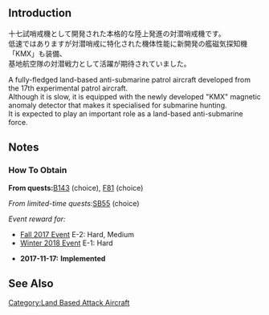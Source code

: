 {{EquipmentInfo|269}}

==Introduction==
十七試哨戒機として開発された本格的な陸上発進の対潜哨戒機です。<br>低速ではありますが対潜哨戒に特化された機体性能に新開発の艦磁気探知機「KMX」も装備、<br>基地航空隊の対潜戦力として活躍が期待されていました。

A fully-fledged land-based anti-submarine patrol aircraft developed from the 17th experimental patrol aircraft.<br>
Although it is slow, it is equipped with the newly developed "KMX" magnetic anomaly detector that makes it specialised for submarine hunting.<br>
It is expected to play an important role as a land-based anti-submarine force.

==Notes==
<div class="mw-collapsible"><h3>How To Obtain</h3>
<div class="mw-collapsible-content">
'''From quests: '''[[Quests#B143|B143]] (choice), [[Quests#F81|F81]] (choice)

''From limited-time quests: ''[[Quests/Seasonal#SB55|SB55]] (choice)

''Event reward for:''
* [[Fall 2017 Event]] E-2: Hard, Medium
* [[Winter 2018 Event]] E-1: Hard

</div></div>


<div class="mw-collapsible><h3>Updates History</h3>
<div class="mw-collapsible-content>
* '''2017-11-17:''' '''Implemented'''
</div></div>

==See Also==
{{Equipmentlist}}
[[Category:Land Based Attack Aircraft]]